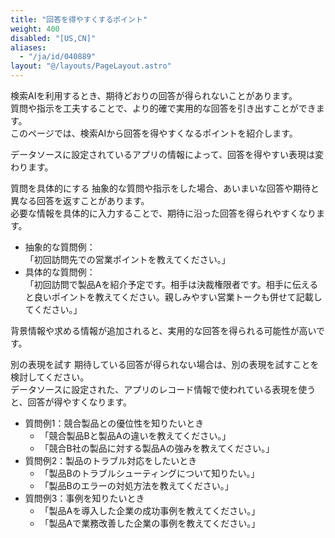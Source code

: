 ```yaml
---
title: "回答を得やすくするポイント"
weight: 400
disabled: "[US,CN]"
aliases:
  - "/ja/id/040889"
layout: "@/layouts/PageLayout.astro"
---
```




検索AIを利用するとき、期待どおりの回答が得られないことがあります。  
質問や指示を工夫することで、より的確で実用的な回答を引き出すことができます。  
このページでは、検索AIから回答を得やすくなるポイントを紹介します。

データソースに設定されているアプリの情報によって、回答を得やすい表現は変わります。

<Heading id="assist_usage_prompt_search_10">質問を具体的にする</Heading>
抽象的な質問や指示をした場合、あいまいな回答や期待と異なる回答を返すことがあります。  
必要な情報を具体的に入力することで、期待に沿った回答を得られやすくなります。

* 抽象的な質問例：  
「初回訪問先での営業ポイントを教えてください。」
* 具体的な質問例：  
「初回訪問で製品Aを紹介予定です。相手は決裁権限者です。相手に伝えると良いポイントを教えてください。親しみやすい営業トークも併せて記載してください。」

背景情報や求める情報が追加されると、実用的な回答を得られる可能性が高いです。

<Heading id="assist_usage_prompt_search_20">別の表現を試す</Heading>
期待している回答が得られない場合は、別の表現を試すことを検討してください。  
データソースに設定された、アプリのレコード情報で使われている表現を使うと、回答が得やすくなります。

* 質問例1：競合製品との優位性を知りたいとき  
  * 「競合製品Bと製品Aの違いを教えてください。」
  * 「競合B社の製品に対する製品Aの強みを教えてください。」
* 質問例2：製品のトラブル対応をしたいとき  
  * 「製品Bのトラブルシューティングについて知りたい。」
  * 「製品Bのエラーの対処方法を教えてください。」
* 質問例3：事例を知りたいとき  
  * 「製品Aを導入した企業の成功事例を教えてください。」
  * 「製品Aで業務改善した企業の事例を教えてください。」
